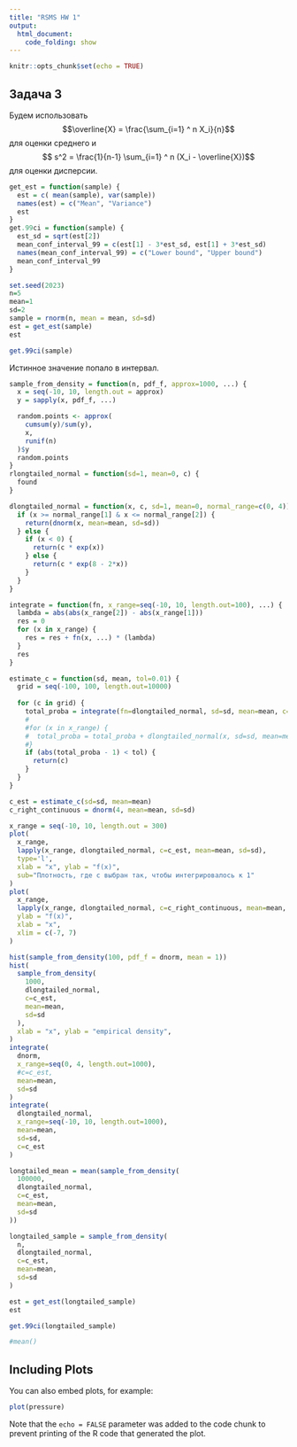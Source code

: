 ```yaml
---
title: "RSMS HW 1"
output: 
  html_document:
    code_folding: show
---
```


```r
knitr::opts_chunk$set(echo = TRUE)
```

## Задача 3


Будем использовать $$\overline{X} = \frac{\sum_{i=1} ^ n X_i}{n}$$ для оценки среднего и $$ s^2 = \frac{1}{n-1} \sum_{i=1} ^ n (X_i - \overline{X})$$ для оценки дисперсии.

```r
get_est = function(sample) {
  est = c( mean(sample), var(sample))
  names(est) = c("Mean", "Variance")
  est
}
get.99ci = function(sample) {
  est_sd = sqrt(est[2])
  mean_conf_interval_99 = c(est[1] - 3*est_sd, est[1] + 3*est_sd) 
  names(mean_conf_interval_99) = c("Lower bound", "Upper bound")
  mean_conf_interval_99
}

```

```r
set.seed(2023)
n=5
mean=1
sd=2
sample = rnorm(n, mean = mean, sd=sd)
est = get_est(sample)
est
```


```r
get.99ci(sample)
```

Истинное значение попало в интервал.


```r
sample_from_density = function(n, pdf_f, approx=1000, ...) {
  x = seq(-10, 10, length.out = approx)
  y = sapply(x, pdf_f, ...)

  random.points <- approx(
    cumsum(y)/sum(y),
    x,
    runif(n)
  )$y
  random.points
}
rlongtailed_normal = function(sd=1, mean=0, c) {
  found
}

dlongtailed_normal = function(x, c, sd=1, mean=0, normal_range=c(0, 4)) {
  if (x >= normal_range[1] & x <= normal_range[2]) {
    return(dnorm(x, mean=mean, sd=sd))
  } else { 
    if (x < 0) {
      return(c * exp(x))
    } else {
      return(c * exp(8 - 2*x))
    }
  }
}

integrate = function(fn, x_range=seq(-10, 10, length.out=100), ...) {
  lambda = abs(abs(x_range[2]) - abs(x_range[1]))
  res = 0
  for (x in x_range) {
    res = res + fn(x, ...) * (lambda)
  }
  res
}

estimate_c = function(sd, mean, tol=0.01) {
  grid = seq(-100, 100, length.out=10000)
  
  for (c in grid) {
    total_proba = integrate(fn=dlongtailed_normal, sd=sd, mean=mean, c=c)
    #
    #for (x in x_range) {
    #  total_proba = total_proba + dlongtailed_normal(x, sd=sd, mean=mean, c=c) * (1 / length(x_range))
    #}
    if (abs(total_proba - 1) < tol) {
      return(c)
    }
  }
}

c_est = estimate_c(sd=sd, mean=mean)
c_right_continuous = dnorm(4, mean=mean, sd=sd)

x_range = seq(-10, 10, length.out = 300)
plot( 
  x_range, 
  lapply(x_range, dlongtailed_normal, c=c_est, mean=mean, sd=sd), 
  type='l',
  xlab = "x", ylab = "f(x)",
  sub="Плотность, где c выбран так, чтобы интегрировалось к 1"
)
plot(
  x_range, 
  lapply(x_range, dlongtailed_normal, c=c_right_continuous, mean=mean, sd=sd),
  ylab = "f(x)",
  xlab = "x",
  xlim = c(-7, 7)
)

hist(sample_from_density(100, pdf_f = dnorm, mean = 1))
hist(
  sample_from_density(
    1000,
    dlongtailed_normal, 
    c=c_est,
    mean=mean,
    sd=sd
  ),
  xlab = "x", ylab = "empirical density",
)
integrate(
  dnorm, 
  x_range=seq(0, 4, length.out=1000),     
  #c=c_est,
  mean=mean,
  sd=sd
)
integrate(
  dlongtailed_normal, 
  x_range=seq(-10, 10, length.out=1000),     
  mean=mean,
  sd=sd,
  c=c_est
)
```

```r
longtailed_mean = mean(sample_from_density(
  100000,
  dlongtailed_normal, 
  c=c_est,
  mean=mean,
  sd=sd
))
```

```r
longtailed_sample = sample_from_density(
  n,
  dlongtailed_normal, 
  c=c_est,
  mean=mean,
  sd=sd
)

```

```r
est = get_est(longtailed_sample)
est
```


```r
get.99ci(longtailed_sample)
```

```r
#mean()
```


## Including Plots

You can also embed plots, for example:

```r
plot(pressure)
```

Note that the `echo = FALSE` parameter was added to the code chunk to prevent printing of the R code that generated the plot.

```r

```

